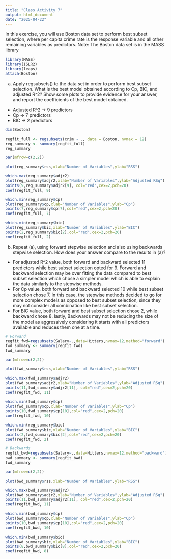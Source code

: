 ```yaml
---
title: "Class Activity 7"
output: html_document
date: "2025-04-22"
---
```

In this exercise, you will use Boston data set to perform best subset selection, where per capita crime rate is the response variable and all other remaining variables as predictors. Note: The Boston data set is in the MASS library
```r
library(MASS)
library(ISLR2)
library(leaps)
attach(Boston)
```

(a)	Apply regsubsets() to the data set in order to perform best subset selection. What is the best model obtained according to Cp, BIC, and adjusted R^2? Show some plots to provide evidence for your answer, and report the coefficients of the best model obtained.
  - Adjusted R^2 -> 9 predictors
  - Cp -> 7 predictors
  - BIC -> 2 predictors
```r
dim(Boston)

regfit_full <- regsubsets(crim ~ ., data = Boston, nvmax = 12)
reg_summary <- summary(regfit_full)
reg_summary

par(mfrow=c(2,2))

plot(reg_summary$rss,xlab="Number of Variables",ylab="RSS")

which.max(reg_summary$adjr2)
plot(reg_summary$adjr2,xlab="Number of Variables",ylab="Adjusted RSq")
points(9,reg_summary$adjr2[9], col="red",cex=2,pch=20)
coef(regfit_full, 9)

which.min(reg_summary$cp)
plot(reg_summary$cp,xlab="Number of Variables",ylab="Cp")
points(7,reg_summary$cp[7],col="red",cex=2,pch=20)
coef(regfit_full, 7)

which.min(reg_summary$bic)
plot(reg_summary$bic,xlab="Number of Variables",ylab="BIC")
points(2,reg_summary$bic[2],col="red",cex=2,pch=20)
coef(regfit_full, 2)
```

(b)	Repeat (a), using forward stepwise selection and also using backwards stepwise selection. How does your answer compare to the results in (a)?
  - For adjusted R^2 value, both forward and backward selected 11 predictors while best subset selection
    opted for 9. Forward and backward selection may be over fitting the data compared to best subset
    selection which chose a simpler model which is able to explain the data similarly to the stepwise
    methods.
  - For Cp value, both forward and backward selected 10 while best subset selection chose 7. In this case,
    the stepwise methods decided to go for more complex models as opposed to best subset selection, 
    since they may not consider all combination like best subset selection.
  - For BIC value, both forward and best subset selection chose 2, while backward chose 8. lastly, 
    Backwards may not be reducing the size of the model as aggressively considering it starts with all
    predictors available and reduces them one at a time.
```r
# Forward
regfit_fwd=regsubsets(Salary~.,data=Hitters,nvmax=12,method="forward")
fwd_summary <- summary(regfit_fwd)
fwd_summary

par(mfrow=c(2,2))

plot(fwd_summary$rss,xlab="Number of Variables",ylab="RSS")

which.max(fwd_summary$adjr2)
plot(fwd_summary$adjr2,xlab="Number of Variables",ylab="Adjusted RSq")
points(11,fwd_summary$adjr2[11], col="red",cex=2,pch=20)
coef(regfit_fwd, 11)

which.min(fwd_summary$cp)
plot(fwd_summary$cp,xlab="Number of Variables",ylab="Cp")
points(10,fwd_summary$cp[10],col="red",cex=2,pch=20)
coef(regfit_fwd, 10)

which.min(reg_summary$bic)
plot(fwd_summary$bic,xlab="Number of Variables",ylab="BIC")
points(2,fwd_summary$bic[2],col="red",cex=2,pch=20)
coef(regfit_fwd, 2)
```

```r
# Backwards
regfit_bwd=regsubsets(Salary~.,data=Hitters,nvmax=12,method="backward")
bwd_summary <- summary(regfit_bwd)
fwd_summary

par(mfrow=c(2,2))

plot(bwd_summary$rss,xlab="Number of Variables",ylab="RSS")

which.max(bwd_summary$adjr2)
plot(bwd_summary$adjr2,xlab="Number of Variables",ylab="Adjusted RSq")
points(11,bwd_summary$adjr2[11], col="red",cex=2,pch=20)
coef(regfit_bwd, 11)

which.min(bwd_summary$cp)
plot(bwd_summary$cp,xlab="Number of Variables",ylab="Cp")
points(10,bwd_summary$cp[10],col="red",cex=2,pch=20)
coef(regfit_bwd, 10)

which.min(bwd_summary$bic)
plot(bwd_summary$bic,xlab="Number of Variables",ylab="BIC")
points(8,bwd_summary$bic[8],col="red",cex=2,pch=20)
coef(regfit_bwd, 8)
```

